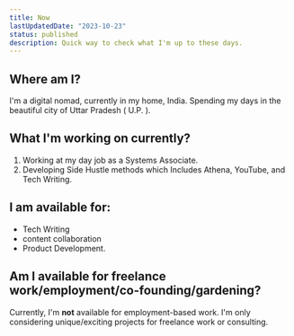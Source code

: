 ```yaml
---
title: Now
lastUpdatedDate: "2023-10-23"
status: published
description: Quick way to check what I'm up to these days.
---
```


## Where am I?

I'm a digital nomad, currently in my home, India. Spending my days in the beautiful city of Uttar Pradesh ( U.P. ).

## What I'm working on currently?

1.  Working at my day job as a Systems Associate.
2.  Developing Side Hustle methods which Includes Athena, YouTube, and Tech Writing.

## I am available for:

- Tech Writing
- content collaboration
- Product Development.

## Am I available for freelance work/employment/co-founding/gardening?

Currently, I'm **not** available for employment-based work. I'm only considering unique/exciting projects for freelance work or consulting.
